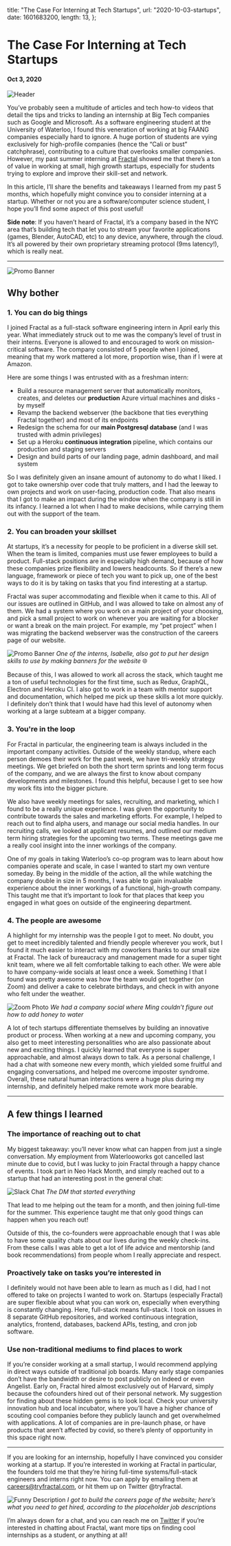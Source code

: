   title: "The Case For Interning at Tech Startups",
  url: "2020-10-03-startups",
  date: 1601683200,
  length: 13,
};

# The Case For Interning at Tech Startups

#### Oct 3, 2020

![Header](https://d2halst20r4hcy.cloudfront.net/wallpapers2/099/242/593/536/original/file.jpg)

You’ve probably seen a multitude of articles and tech how-to videos that detail the tips and tricks to landing an internship at Big Tech companies such as Google and Microsoft. As a software engineering student at the University of Waterloo, I found this veneration of working at big FAANG companies especially hard to ignore. A huge portion of students are vying exclusively for high-profile companies (hence the “Cali or bust” catchphrase), contributing to a culture that overlooks smaller companies. However, my past summer interning at [Fractal](https://www.tryfractal.com/) showed me that there’s a ton of value in working at small, high growth startups, especially for students trying to explore and improve their skill-set and network.

In this article, I’ll share the benefits and takeaways I learned from my past 5 months, which hopefully might convince you to consider interning at a startup. Whether or not you are a software/computer science student, I hope you’ll find some aspect of this post useful!

**Side note**: If you haven’t heard of Fractal, it’s a company based in the NYC area that’s building tech that let you to stream your favorite applications (games, Blender, AutoCAD, etc) to any device, anywhere, through the cloud. It’s all powered by their own proprietary streaming protocol (9ms latency!), which is really neat.

---

![Promo Banner](https://miro.medium.com/max/2400/1*NYhQNE9v78MhPhTkcQ-W_A.png)

## Why bother

### 1. You can do big things

I joined Fractal as a full-stack software engineering intern in April early this year. What immediately struck out to me was the company’s level of trust in their interns. Everyone is allowed to and encouraged to work on mission-critical software. The company consisted of 5 people when I joined, meaning that my work mattered a lot more, proportion wise, than if I were at Amazon.

Here are some things I was entrusted with as a freshman intern:

- Build a resource management server that automatically monitors, creates, and deletes our **production** Azure virtual machines and disks - by myself
- Revamp the backend webserver (the backbone that ties everything Fractal together) and most of its endpoints
- Redesign the schema for our **main Postgresql database** (and I was trusted with admin privileges)
- Set up a Heroku **continuous integration** pipeline, which contains our production and staging servers
- Design and build parts of our landing page, admin dashboard, and mail system

So I was definitely given an insane amount of autonomy to do what I liked. I got to take ownership over code that truly matters, and I had the leeway to own projects and work on user-facing, production code. That also means that I got to make an impact during the window when the company is still in its infancy. I learned a lot when I had to make decisions, while carrying them out with the support of the team.

### 2. You can broaden your skillset

At startups, it’s a necessity for people to be proficient in a diverse skill set. When the team is limited, companies must use fewer employees to build a product. Full-stack positions are in especially high demand, because of how these companies prize flexibility and lowers headcounts. So if there’s a new language, framework or piece of tech you want to pick up, one of the best ways to do it is by taking on tasks that you find interesting at a startup.

Fractal was super accommodating and flexible when it came to this. All of our issues are outlined in GitHub, and I was allowed to take on almost any of them. We had a system where you work on a main project of your choosing, and pick a small project to work on whenever you are waiting for a blocker or want a break on the main project. For example, my “pet project” when I was migrating the backend webserver was the construction of the careers page of our website.

![Promo Banner](https://miro.medium.com/max/2400/1*nRlXomqqn71R5R4unQdmGA.jpeg)
_One of the interns, Isabelle, also got to put her design skills to use by making banners for the website_ 🌐

Because of this, I was allowed to work all across the stack, which taught me a ton of useful technologies for the first time, such as Redux, GraphQL, Electron and Heroku CI. I also got to work in a team with mentor support and documentation, which helped me pick up these skills a lot more quickly. I definitely don’t think that I would have had this level of autonomy when working at a large subteam at a bigger company.

### 3. You're in the loop

For Fractal in particular, the engineering team is always included in the important company activities. Outside of the weekly standup, where each person demoes their work for the past week, we have tri-weekly strategy meetings. We get briefed on both the short term sprints and long term focus of the company, and we are always the first to know about company developments and milestones. I found this helpful, because I get to see how my work fits into the bigger picture.

We also have weekly meetings for sales, recruiting, and marketing, which I found to be a really unique experience. I was given the opportunity to contribute towards the sales and marketing efforts. For example, I helped to reach out to find alpha users, and manage our social media handles. In our recruiting calls, we looked at applicant resumes, and outlined our medium term hiring strategies for the upcoming two terms. These meetings gave me a really cool insight into the inner workings of the company.

One of my goals in taking Waterloo’s co-op program was to learn about how companies operate and scale, in case I wanted to start my own venture someday. By being in the middle of the action, all the while watching the company double in size in 5 months, I was able to gain invaluable experience about the inner workings of a functional, high-growth company. This taught me that it’s important to look for that places that keep you engaged in what goes on outside of the engineering department.

### 4. The people are awesome

A highlight for my internship was the people I got to meet. No doubt, you get to meet incredibly talented and friendly people wherever you work, but I found it much easier to interact with my coworkers thanks to our small size at Fractal. The lack of bureaucracy and management made for a super tight knit team, where we all felt comfortable talking to each other. We were able to have company-wide socials at least once a week. Something I that I found was pretty awesome was how the team would get together (on Zoom) and deliver a cake to celebrate birthdays, and check in with anyone who felt under the weather.

![Zoom Photo](https://miro.medium.com/max/2400/1*XS4nhaE8pE68OHgMEoIpYQ.png)
_We had a company social where Ming couldn’t figure out how to add honey to water_

A lot of tech startups differentiate themselves by building an innovative product or process. When working at a new and upcoming company, you also get to meet interesting personalities who are also passionate about new and exciting things. I quickly learned that everyone is super approachable, and almost always down to talk. As a personal challenge, I had a chat with someone new every month, which yielded some fruitful and engaging conversations, and helped me overcome imposter syndrome. Overall, these natural human interactions were a huge plus during my internship, and definitely helped make remote work more bearable.

---

## A few things I learned

### The importance of reaching out to chat

My biggest takeaway: you’ll never know what can happen from just a single conversation. My employment from Waterlooworks got cancelled last minute due to covid, but I was lucky to join Fractal through a happy chance of events. I took part in Neo Hack Month, and simply reached out to a startup that had an interesting post in the general chat:

![Slack Chat](https://miro.medium.com/max/2400/1*uhGRaviDLaIOCZj-Lv--kQ.png)
_The DM that started everything_

That lead to me helping out the team for a month, and then joining full-time for the summer. This experience taught me that only good things can happen when you reach out!

Outside of this, the co-founders were approachable enough that I was able to have some quality chats about our lives during the weekly check-ins. From these calls I was able to get a lot of life advice and mentorship (and book recommendations) from people whom I really appreciate and respect.

### Proactively take on tasks you’re interested in

I definitely would not have been able to learn as much as I did, had I not offered to take on projects I wanted to work on. Startups (especially Fractal) are super flexible about what you can work on, especially when everything is constantly changing. Here, full-stack means full-stack. I took on issues in 8 separate GitHub repositories, and worked continuous integration, analytics, frontend, databases, backend APIs, testing, and cron job software.

### Use non-traditional mediums to find places to work

If you’re consider working at a small startup, I would recommend applying in direct ways outside of traditional job boards. Many early stage companies don’t have the bandwidth or desire to post publicly on Indeed or even Angelist. Early on, Fractal hired almost exclusively out of Harvard, simply because the cofounders hired out of their personal network. My suggestion for finding about these hidden gems is to look local. Check your university innovation hub and local incubator, where you’ll have a higher chance of scouting cool companies before they publicly launch and get overwhelmed with applications. A lot of companies are in pre-launch phase, or have products that aren’t affected by covid, so there’s plenty of opportunity in this space right now.

---

If you are looking for an internship, hopefully I have convinced you consider working at a startup. If you’re interested in working at Fractal in particular, the founders told me that they’re hiring full-time systems/full-stack engineers and interns right now. You can apply by emailing them at careers@tryfractal.com, or hit them up on Twitter @tryfractal.

![Funny Description](https://miro.medium.com/max/2400/1*sJeJLLWR8lQMcx1rqlnpxg.png)
_I got to build the careers page of the website; here’s what you need to get hired, according to the placeholder job descriptions_

I’m always down for a chat, and you can reach me on [Twitter](https://twitter.com/jonxuxu) if you’re interested in chatting about Fractal, want more tips on finding cool internships as a student, or anything at all!
